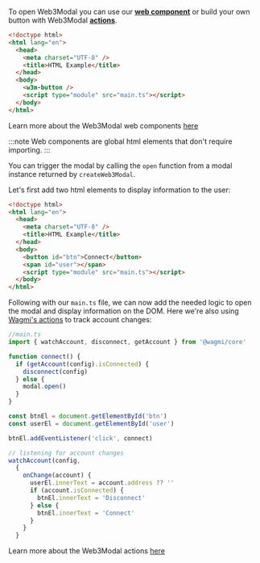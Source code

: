 
To open Web3Modal you can use our [**web component**](http://localhost:3000/web3modal/javascript/components) or build your own button with Web3Modal [**actions**](http://localhost:3000/web3modal/javascript/actions#open-and-close-the-modal).

<Tabs>
<TabItem value="components" label="Web Component">

```html
<!doctype html>
<html lang="en">
  <head>
    <meta charset="UTF-8" />
    <title>HTML Example</title>
  </head>
  <body>
    <w3m-button />
    <script type="module" src="main.ts"></script>
  </body>
</html>
```

Learn more about the Web3Modal web components [here](../../components.mdx)

:::note
Web components are global html elements that don't require importing.
:::

</TabItem>
<TabItem value="actions" label="Actions">

You can trigger the modal by calling the `open` function from a modal instance returned by `createWeb3Modal`.

Let's first add two html elements to display information to the user:

```html
<!doctype html>
<html lang="en">
  <head>
    <meta charset="UTF-8" />
    <title>HTML Example</title>
  </head>
  <body>
    <button id="btn">Connect</button>
    <span id="user"></span>
    <script type="module" src="main.ts"></script>
  </body>
</html>
```

Following with our `main.ts` file, we can now add the needed logic to open the modal and display information on the DOM. Here we're also using [Wagmi's actions](https://wagmi.sh/core/api/actions/watchAccount) to track account changes:

```ts
//main.ts
import { watchAccount, disconnect, getAccount } from '@wagmi/core'

function connect() {
  if (getAccount(config).isConnected) {
    disconnect(config)
  } else {
    modal.open()
  }
}

const btnEl = document.getElementById('btn')
const userEl = document.getElementById('user')

btnEl.addEventListener('click', connect)

// listening for account changes
watchAccount(config,
  {
    onChange(account) {
      userEl.innerText = account.address ?? ''
      if (account.isConnected) {
        btnEl.innerText = 'Disconnect'
      } else {
        btnEl.innerText = 'Connect'
      }
    }
  }
```

Learn more about the Web3Modal actions [here](../../actions.mdx)

</TabItem>
</Tabs>
